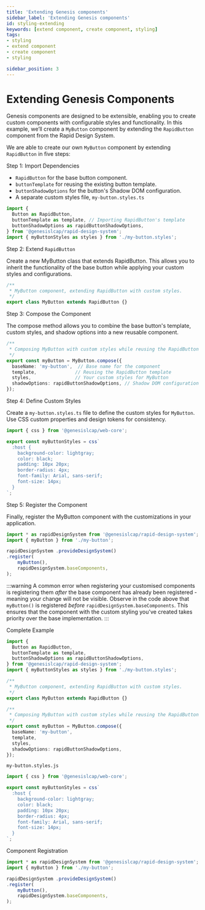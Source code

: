 ```yaml
---
title: 'Extending Genesis components'
sidebar_label: 'Extending Genesis components'
id: styling-extending
keywords: [extend component, create component, styling]
tags:
- styling
- extend component
- create component
- styling

sidebar_position: 3
---
```


# Extending Genesis Components

Genesis components are designed to be extensible, enabling you to create custom components with configurable styles and functionality.
In this example, we’ll create a `MyButton` component by extending the `RapidButton` component from the Rapid Design System.

We are able to create our own `MyButton` component by extending `RapidButton` in five steps:

Step 1: Import Dependencies

- `RapidButton` for the base button component.
- `buttonTemplate` for reusing the existing button template.
- `buttonShadowOptions` for the button's Shadow DOM configuration.
- A separate custom styles file, `my-button.styles.ts`

```typescript
import {
  Button as RapidButton,
  buttonTemplate as template, // Importing RapidButton's template
  buttonShadowOptions as rapidButtonShadowOptions,
} from '@genesislcap/rapid-design-system';
import { myButtonStyles as styles } from './my-button.styles';
```

Step 2: Extend `RapidButton`

Create a new MyButton class that extends RapidButton.
This allows you to inherit the functionality of the base button while applying your custom styles and configurations.

```typescript
/**
 * MyButton component, extending RapidButton with custom styles.
 */
export class MyButton extends RapidButton {}
```

Step 3: Compose the Component

The compose method allows you to combine the base button's template, custom styles, and shadow options into a new reusable component.

```typescript
/**
 * Composing MyButton with custom styles while reusing the RapidButton template.
 */
export const myButton = MyButton.compose({
  baseName: 'my-button',  // Base name for the component
  template,              // Reusing the RapidButton template
  styles,                // Your custom styles for MyButton
  shadowOptions: rapidButtonShadowOptions, // Shadow DOM configuration
});

```

Step 4: Define Custom Styles

Create a `my-button.styles.ts` file to define the custom styles for `MyButton`. Use CSS custom properties and design tokens for consistency.

```typescript
import { css } from '@genesislcap/web-core';

export const myButtonStyles = css`
  :host {
    background-color: lightgray;
    color: black;
    padding: 10px 20px;
    border-radius: 4px;
    font-family: Arial, sans-serif;
    font-size: 14px;
  }
`;

```

Step 5: Register the Component

Finally, register the MyButton component with the customizations in your application.

```typescript {2,6}
import * as rapidDesignSystem from '@genesislcap/rapid-design-system';
import { myButton } from './my-button';

rapidDesignSystem .provideDesignSystem()
.register(
    myButton(),
    rapidDesignSystem.baseComponents,
);
```

:::warning
A common error when registering your customised components is registering them *after* the base component has already been registered - meaning your change will not be visible.
Observe in the code above that `myButton()` is registered *before* `rapidDesignSystem.baseComponents`. This ensures that the component with the custom styling you've created
takes priority over the base implementation.
:::

Complete Example

```typescript
import {
  Button as RapidButton,
  buttonTemplate as template,
  buttonShadowOptions as rapidButtonShadowOptions,
} from '@genesislcap/rapid-design-system';
import { myButtonStyles as styles } from './my-button.styles';

/**
 * MyButton component, extending RapidButton with custom styles.
 */
export class MyButton extends RapidButton {}

/**
 * Composing MyButton with custom styles while reusing the RapidButton template.
 */
export const myButton = MyButton.compose({
  baseName: 'my-button',
  template,
  styles,
  shadowOptions: rapidButtonShadowOptions,
});
```
`my-button.styles.js`

```typescript
import { css } from '@genesislcap/web-core';

export const myButtonStyles = css`
  :host {
    background-color: lightgray;
    color: black;
    padding: 10px 20px;
    border-radius: 4px;
    font-family: Arial, sans-serif;
    font-size: 14px;
  }
`;
```
Component Registration

```typescript
import * as rapidDesignSystem from '@genesislcap/rapid-design-system';
import { myButton } from './my-button';

rapidDesignSystem .provideDesignSystem()
.register(
    myButton(),
    rapidDesignSystem.baseComponents,
);
```
